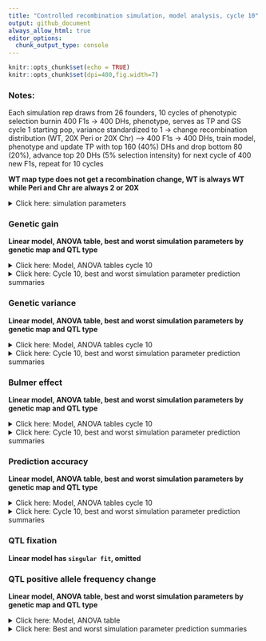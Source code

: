 ```yaml
---
title: "Controlled recombination simulation, model analysis, cycle 10"
output: github_document
always_allow_html: true
editor_options: 
  chunk_output_type: console
---
```


```r
knitr::opts_chunk$set(echo = TRUE)
knitr::opts_chunk$set(dpi=400,fig.width=7)
```

### Notes:   
Each simulation rep draws from 26 founders, 10 cycles of phenotypic selection burnin 400 F1s -> 400 DHs, phenotype, serves as TP and GS cycle 1 starting pop, variance standardized to 1 -> change recombination distribution (WT, 20X Peri or 20X Chr) --> 400 F1s -> 400 DHs, train model, phenotype and update TP with top 160 (40%) DHs and drop bottom 80 (20%), advance top 20 DHs (5% selection intensity) for next cycle of 400 new F1s, repeat for 10 cycles   

**WT map type does not get a recombination change, WT is always WT while Peri and Chr are always 2 or 20X**  

<details><summary>Click here: simulation parameters</summary> 

#### Variables:   

**Recombination:** WT, 2X or 20X     
**Genetic map change:** WT, Pericentromere or Chromosome   
**Repulsion:** 1:5  
**QTL type:** Random or deleterious variant 
**Heritability:** 0.2 or 0.8   
**QTL per Chr:** 2 or 200    
**Relationship matrix:** genomewide or causal variant  

#### Load packages and data
```r
library(tidyverse)
library(data.table)
library(kableExtra)
library(ggsci)
library(gt)
library(lme4)
library(emmeans)
library(car)
library(broom.mixed)

# anova and summary plot functions
source("/Users/ellietaagen/Desktop/github/cr_simulation/Functions/master_functions/summary_stats_anova.R")
source("/Users/ellietaagen/Desktop/github/cr_simulation/Results/table_view_function.R")

gg <- fread("/Users/ellietaagen/Desktop/github/cr_simulation/Results/BP_F_master_results_csv/f_gg.csv") %>% as.data.frame()
gv <- fread("/Users/ellietaagen/Desktop/github/cr_simulation/Results/BP_F_master_results_csv/f_gv.csv") %>% as.data.frame()
pa <- fread("/Users/ellietaagen/Desktop/github/cr_simulation/Results/BP_F_master_results_csv/f_pa.csv") %>% as.data.frame()
be <- fread("/Users/ellietaagen/Desktop/github/cr_simulation/Results/BP_F_master_results_csv/f_be.csv") %>% as.data.frame()
# be `value` is 2-fold higher than it should be (ASR does not know how to treat VarA/GenicVarA for DH)
be$value <- be$value/2
qtl <- fread("/Users/ellietaagen/Desktop/github/cr_simulation/Results/BP_F_master_results_csv/f_qtl.csv") %>% as.data.frame()
qtl_af <- fread("/Users/ellietaagen/Desktop/github/cr_simulation/Results/BP_F_master_results_csv/f_qtl_af.csv") %>% as.data.frame()

```


**Data frames**    
 
gg: population's genetic gain   
gv: additive genetic variance of population   
pa: prediction accuracy of genomic selection  
be: Bulmer effect (varA/genicVarA)  
qtl: positive and negative effect QTL fixation ratio    
qtl_af: change in QTL negative allele frequency, subset by small (Q1), medium, or large (Q3) effect size 

**Columns**  
  
**rep** is 1:number of reps simulation was run    
**cycle** designates founder / burnin (0), and GS cycle 1:10   
**value** is the raw response variable measurement, (or average after summary function, grouped by legend and cycle, of all rep)    
**Matrix** is the relationship matrix used in RRBLUP, genomewide or causal variant   
**Pop** is the full founder set (F) or biparental (bp)  
**Recombination** is the scale of map change, 2 or 20X   
**H2** is the broad sense heritability   
**QTL** is the number of QTL per chromosome  
**QTL_type** is R or DV, random or deleterious variant  
**Map_Type** is the WT, Pericentromere, or Chromosome-wide change to the genetic map, given a Recombination scale  
**Repulsion** is 1:5 representing different coupling and replusion ratios  

* 1: Additive effect signs are positive for all QTL (select against minor allele)  

* 2: Random 2/3 of additive effect signs are positive and 1/3 are negative for QTL   

* 3: Random 1/2 of additive effect signs are positive and 1/2 are negative for QTL   

* 4: 1/2 of additive effect signs are positive and 1/2 are negative for QTL, alternating positive or negative each QTL   

* 5: Random 1/3 of additive effect signs are positive and 2/3 are negative for QTL (most selection for minor allele)   

</details> 

### Genetic gain  

**Linear model, ANOVA table, best and worst simulation parameters by genetic map and QTL type** 

<details><summary>Click here:  Model, ANOVA tables cycle 10</summary>

**Note:** filtered for cycle 6 or cycle 10 observations. See .Rmd file for code.  

`response variable ~ (map type + recombination + QTL per Chr + H2 + repulsion + matrix + QTL type)^2 + (1|rep)`   

 
```r
 # set factors
my_data <- gg
my_data$rep <- as.factor(my_data$rep)
my_data$Map_type <- as.factor(my_data$Map_type)
my_data$Recombination<- as.factor(my_data$Recombination)
my_data$QTL<- as.factor(my_data$QTL)
my_data$H2<- as.factor(my_data$H2)
my_data$Repulsion<- as.factor(my_data$Repulsion)
my_data$Matrix<- as.factor(my_data$Matrix)
my_data$QTL_type <- as.factor(my_data$QTL_type)

# filter to 6th and 10th cycle
my_data_6 <- my_data %>% filter(cycle == 6)
my_data_10 <- my_data %>% filter(cycle == 10)

# run mixed model 
# my_lmer_6 <- lmer(value ~ (Map_type + Recombination+QTL+H2+Repulsion+Matrix+QTL_type)^2 + (1|rep), data = my_data_6)
my_lmer_10 <- lmer(value ~ (Map_type + Recombination+QTL+H2+Repulsion+Matrix+QTL_type)^2 + (1|rep), data = my_data_10)

```
  
  
  
ANOVA table, cycle 10:  
```r
# run Anova
my_Anova_10 <- Anova(my_lmer_10) 
# print the 10th cycle of selection ANOVA table
print(my_Anova_10)
```
 </details>


<details><summary>Click here: Cycle 10, best and worst simulation parameter prediction summaries</summary>
#### Cycle 10, WT map  

```r
response_10 <- emmeans(my_lmer_10, ~ Recombination+QTL+H2+Repulsion+Matrix | Map_type + QTL_type) %>% tidy() %>% as.data.frame()

a = (response_10 %>% arrange(estimate) %>% 
  filter(Map_type == "WT", QTL_type == "R") %>%
  arrange(-estimate) %>% 
  select( QTL, H2, Repulsion, Matrix, estimate, std.error, p.value) %>% 
  head(10) %>% 
  gt() %>% 
  tab_header(
      title = md("**Genetic gain estimates, top 2%, cycle 10**"),
      subtitle = md("**Map type:** WT, **QTL type:** R")
    ))
gtsave(a, "table.png")
invisible(file.remove("table.png"))

a = (response_10 %>% 
  arrange(estimate) %>% 
  filter(Map_type == "WT", QTL_type == "R") %>% 
  select( QTL, H2, Repulsion, Matrix, estimate, std.error, p.value) %>% 
  head(10) %>% 
  gt() %>% 
  tab_header(
      title = md("**Genetic gain estimates, worst 2%, cycle 10**"),
      subtitle = md("**Map type:** WT, **QTL type:** R")
    ))
gtsave(a, "table.png")
invisible(file.remove("table.png"))

a = (response_10 %>% arrange(estimate) %>% 
  filter(Map_type == "WT", QTL_type == "DV") %>%
  arrange(-estimate) %>% 
  select( QTL, H2, Repulsion, Matrix, estimate, std.error, p.value) %>% 
  head(10) %>% 
  gt() %>% 
  tab_header(
      title = md("**Genetic gain estimates, top 2%, cycle 10**"),
      subtitle = md("**Map type:** WT, **QTL type:** DV")
    ))
gtsave(a, "table.png")
invisible(file.remove("table.png"))

a = (response_10 %>% 
  arrange(estimate) %>% 
  filter(Map_type == "WT", QTL_type == "DV") %>% 
  select(QTL, H2, Repulsion, Matrix, estimate, std.error, p.value) %>% 
  head(10) %>% 
  gt() %>% 
  tab_header(
      title = md("**Genetic gain estimates, worst 2%, cycle 10**"),
      subtitle = md("**Map type:** WT, **QTL type:** DV")
    ))
gtsave(a, "table.png")
invisible(file.remove("table.png"))
```

#### Cycle 10, Pericentromere map  

```r
response_10 <- emmeans(my_lmer_10, ~ Recombination+QTL+H2+Repulsion+Matrix | Map_type + QTL_type) %>% tidy() %>% as.data.frame()

a = (response_10 %>% arrange(estimate) %>% 
  filter(Map_type == "Peri", QTL_type == "R") %>%
  arrange(-estimate) %>% 
  select(Recombination, QTL, H2, Repulsion, Matrix, estimate, std.error, p.value) %>% 
  head(10) %>% 
  gt() %>% 
  tab_header(
      title = md("**Genetic gain estimates, top 2%, cycle 10**"),
      subtitle = md("**Map type:** Peri, **QTL type:** R")
    ))
gtsave(a, "table.png")
invisible(file.remove("table.png"))

a = (response_10 %>% 
  arrange(estimate) %>% 
  filter(Map_type == "Peri", QTL_type == "R") %>% 
  select(Recombination, QTL, H2, Repulsion, Matrix, estimate, std.error, p.value) %>% 
  head(10) %>% 
  gt() %>% 
  tab_header(
      title = md("**Genetic gain estimates, worst 2%, cycle 10**"),
      subtitle = md("**Map type:** Peri, **QTL type:** R")
    ))
gtsave(a, "table.png")
invisible(file.remove("table.png"))

a = (response_10 %>% arrange(estimate) %>% 
  filter(Map_type == "Peri", QTL_type == "DV") %>%
  arrange(-estimate) %>% 
  select(Recombination, QTL, H2, Repulsion, Matrix, estimate, std.error, p.value) %>% 
  head(10) %>% 
  gt() %>% 
  tab_header(
      title = md("**Genetic gain estimates, top 2%, cycle 10**"),
      subtitle = md("**Map type:** Peri, **QTL type:** DV")
    ))
gtsave(a, "table.png")
invisible(file.remove("table.png"))

a = (response_10 %>% 
  arrange(estimate) %>% 
  filter(Map_type == "Peri", QTL_type == "DV") %>% 
  select(Recombination, QTL, H2, Repulsion, Matrix, estimate, std.error, p.value) %>% 
  head(10) %>% 
  gt() %>% 
  tab_header(
      title = md("**Genetic gain estimates, worst 2%, cycle 10**"),
      subtitle = md("**Map type:** Peri, **QTL type:** DV")
    ))
gtsave(a, "table.png")
invisible(file.remove("table.png"))
```

#### Cycle 10, Chromosome map  

```r
response_10 <- emmeans(my_lmer_10, ~ Recombination+QTL+H2+Repulsion+Matrix | Map_type + QTL_type) %>% tidy() %>% as.data.frame()

a = (response_10 %>% arrange(estimate) %>% 
  filter(Map_type == "Chr", QTL_type == "R") %>%
  arrange(-estimate) %>% 
  select(Recombination, QTL, H2, Repulsion, Matrix, estimate, std.error, p.value) %>% 
  head(10) %>% 
  gt() %>% 
  tab_header(
      title = md("**Genetic gain estimates, top 2%, cycle 10**"),
      subtitle = md("**Map type:** Chr, **QTL type:** R")
    ))
gtsave(a, "table.png")
invisible(file.remove("table.png"))

a = (response_10 %>% 
  arrange(estimate) %>% 
  filter(Map_type == "Chr", QTL_type == "R") %>% 
  select(Recombination, QTL, H2, Repulsion, Matrix, estimate, std.error, p.value) %>% 
  head(10) %>% 
  gt() %>% 
  tab_header(
      title = md("**Genetic gain estimates, worst 2%, cycle 10**"),
      subtitle = md("**Map type:** Chr, **QTL type:** R")
    ))
gtsave(a, "table.png")
invisible(file.remove("table.png"))

a = (response_10 %>% arrange(estimate) %>% 
  filter(Map_type == "Chr", QTL_type == "DV") %>%
  arrange(-estimate) %>% 
  select(Recombination, QTL, H2, Repulsion, Matrix, estimate, std.error, p.value) %>% 
  head(10) %>% 
  gt() %>% 
  tab_header(
      title = md("**Genetic gain estimates, top 2%, cycle 10**"),
      subtitle = md("**Map type:** Chr, **QTL type:** DV")
    ))
gtsave(a, "table.png")
invisible(file.remove("table.png"))

a = (response_10 %>% 
  arrange(estimate) %>% 
  filter(Map_type == "Chr", QTL_type == "DV") %>% 
  select(Recombination, QTL, H2, Repulsion, Matrix, estimate, std.error, p.value) %>% 
  head(10) %>% 
  gt() %>% 
  tab_header(
      title = md("**Genetic gain estimates, worst 2%, cycle 10**"),
      subtitle = md("**Map type:** Chr, **QTL type:** DV")
    ))
gtsave(a, "table.png")
invisible(file.remove("table.png"))
```

</details> 

### Genetic variance

**Linear model, ANOVA table, best and worst simulation parameters by genetic map and QTL type**  

<details><summary>Click here: Model, ANOVA tables cycle 10</summary> 

**Note:** filtered for cycle 6 or cycle 10 observations. See .Rmd file for code.  

`response variable ~ (map type + recombination + QTL per Chr + H2 + repulsion + matrix + QTL type)^2 + (1|rep)`  


 
```r
 # set factors
my_data <- gv
my_data$rep <- as.factor(my_data$rep)
my_data$Map_type <- as.factor(my_data$Map_type)
my_data$Recombination<- as.factor(my_data$Recombination)
my_data$QTL<- as.factor(my_data$QTL)
my_data$H2<- as.factor(my_data$H2)
my_data$Repulsion<- as.factor(my_data$Repulsion)
my_data$Matrix<- as.factor(my_data$Matrix)
my_data$QTL_type <- as.factor(my_data$QTL_type)

# filter to 6th and 10th cycle
my_data_6 <- my_data %>% filter(cycle == 6)
my_data_10 <- my_data %>% filter(cycle == 10)

# run mixed model 
# my_lmer_6 <- lmer(value ~ (Map_type + Recombination+QTL+H2+Repulsion+Matrix+QTL_type)^2 + (1|rep), data = my_data_6)
my_lmer_10 <- lmer(value ~ (Map_type + Recombination+QTL+H2+Repulsion+Matrix+QTL_type)^2 + (1|rep), data = my_data_10)

```
  

  
ANOVA table, cycle 10:  
```r
# run Anova
my_Anova_10 <- Anova(my_lmer_10) 
# print the 10th cycle of selection ANOVA table
print(my_Anova_10)
```
 
</details>   



<details><summary>Click here: Cycle 10, best and worst simulation parameter prediction summaries</summary>
#### Cycle 10, WT map  

```r
response_10 <- emmeans(my_lmer_10, ~ Recombination+QTL+H2+Repulsion+Matrix | Map_type + QTL_type) %>% tidy() %>% as.data.frame()

a = (response_10 %>% arrange(estimate) %>% 
  filter(Map_type == "WT", QTL_type == "R") %>%
  arrange(-estimate) %>% 
  select( QTL, H2, Repulsion, Matrix, estimate, std.error, p.value) %>% 
  head(10) %>% 
  gt() %>% 
  tab_header(
      title = md("**Genetic variance estimates, top 2%, cycle 10**"),
      subtitle = md("**Map type:** WT, **QTL type:** R")
    ))
gtsave(a, "table.png")
invisible(file.remove("table.png"))

a = (response_10 %>% 
  arrange(estimate) %>% 
  filter(Map_type == "WT", QTL_type == "R") %>% 
  select( QTL, H2, Repulsion, Matrix, estimate, std.error, p.value) %>% 
  head(10) %>% 
  gt() %>% 
  tab_header(
      title = md("**Genetic variance estimates, worst 2%, cycle 10**"),
      subtitle = md("**Map type:** WT, **QTL type:** R")
    ))
gtsave(a, "table.png")
invisible(file.remove("table.png"))

a = (response_10 %>% arrange(estimate) %>% 
  filter(Map_type == "WT", QTL_type == "DV") %>%
  arrange(-estimate) %>% 
  select( QTL, H2, Repulsion, Matrix, estimate, std.error, p.value) %>% 
  head(10) %>% 
  gt() %>% 
  tab_header(
      title = md("**Genetic variance estimates, top 2%, cycle 10**"),
      subtitle = md("**Map type:** WT, **QTL type:** DV")
    ))
gtsave(a, "table.png")
invisible(file.remove("table.png"))

a = (response_10 %>% 
  arrange(estimate) %>% 
  filter(Map_type == "WT", QTL_type == "DV") %>% 
  select( QTL, H2, Repulsion, Matrix, estimate, std.error, p.value) %>% 
  head(10) %>% 
  gt() %>% 
  tab_header(
      title = md("**Genetic variance estimates, worst 2%, cycle 10**"),
      subtitle = md("**Map type:** WT, **QTL type:** DV")
    ))
gtsave(a, "table.png")
invisible(file.remove("table.png"))
```

#### Cycle 10, Pericentromere map  

```r
response_10 <- emmeans(my_lmer_10, ~ Recombination+QTL+H2+Repulsion+Matrix | Map_type + QTL_type) %>% tidy() %>% as.data.frame()

a = (response_10 %>% arrange(estimate) %>% 
  filter(Map_type == "Peri", QTL_type == "R") %>%
  arrange(-estimate) %>% 
  select(Recombination, QTL, H2, Repulsion, Matrix, estimate, std.error, p.value) %>% 
  head(10) %>% 
  gt() %>% 
  tab_header(
      title = md("**Genetic variance estimates, top 2%, cycle 10**"),
      subtitle = md("**Map type:** Peri, **QTL type:** R")
    ))
gtsave(a, "table.png")
invisible(file.remove("table.png"))

a = (response_10 %>% 
  arrange(estimate) %>% 
  filter(Map_type == "Peri", QTL_type == "R") %>% 
  select(Recombination, QTL, H2, Repulsion, Matrix, estimate, std.error, p.value) %>% 
  head(10) %>% 
  gt() %>% 
  tab_header(
      title = md("**Genetic variance estimates, worst 2%, cycle 10**"),
      subtitle = md("**Map type:** Peri, **QTL type:** R")
    ))
gtsave(a, "table.png")
invisible(file.remove("table.png"))

a = (response_10 %>% arrange(estimate) %>% 
  filter(Map_type == "Peri", QTL_type == "DV") %>%
  arrange(-estimate) %>% 
  select(Recombination, QTL, H2, Repulsion, Matrix, estimate, std.error, p.value) %>% 
  head(10) %>% 
  gt() %>% 
  tab_header(
      title = md("**Genetic variance estimates, top 2%, cycle 10**"),
      subtitle = md("**Map type:** Peri, **QTL type:** DV")
    ))
gtsave(a, "table.png")
invisible(file.remove("table.png"))

a = (response_10 %>% 
  arrange(estimate) %>% 
  filter(Map_type == "Peri", QTL_type == "DV") %>% 
  select(Recombination, QTL, H2, Repulsion, Matrix, estimate, std.error, p.value) %>% 
  head(10) %>% 
  gt() %>% 
  tab_header(
      title = md("**Genetic variance estimates, worst 2%, cycle 10**"),
      subtitle = md("**Map type:** Peri, **QTL type:** DV")
    ))
gtsave(a, "table.png")
invisible(file.remove("table.png"))
```

#### Cycle 10, Chromosome map  

```r
response_10 <- emmeans(my_lmer_10, ~ Recombination+QTL+H2+Repulsion+Matrix | Map_type + QTL_type) %>% tidy() %>% as.data.frame()

a = (response_10 %>% arrange(estimate) %>% 
  filter(Map_type == "Chr", QTL_type == "R") %>%
  arrange(-estimate) %>% 
  select(Recombination, QTL, H2, Repulsion, Matrix, estimate, std.error, p.value) %>% 
  head(10) %>% 
  gt() %>% 
  tab_header(
      title = md("**Genetic variance estimates, top 2%, cycle 10**"),
      subtitle = md("**Map type:** Chr, **QTL type:** R")
    ))
gtsave(a, "table.png")
invisible(file.remove("table.png"))


a = (response_10 %>% 
  arrange(estimate) %>% 
  filter(Map_type == "Chr", QTL_type == "R") %>% 
  select(Recombination, QTL, H2, Repulsion, Matrix, estimate, std.error, p.value) %>% 
  head(10) %>% 
  gt() %>% 
  tab_header(
      title = md("**Genetic variance estimates, worst 2%, cycle 10**"),
      subtitle = md("**Map type:** Chr, **QTL type:** R")
    ))
gtsave(a, "table.png")
invisible(file.remove("table.png"))

a = (response_10 %>% arrange(estimate) %>% 
  filter(Map_type == "Chr", QTL_type == "DV") %>%
  arrange(-estimate) %>% 
  select(Recombination, QTL, H2, Repulsion, Matrix, estimate, std.error, p.value) %>% 
  head(10) %>% 
  gt() %>% 
  tab_header(
      title = md("**Genetic variance estimates, top 2%, cycle 10**"),
      subtitle = md("**Map type:** Chr, **QTL type:** DV")
    ))
gtsave(a, "table.png")
invisible(file.remove("table.png"))

a = (response_10 %>% 
  arrange(estimate) %>% 
  filter(Map_type == "Chr", QTL_type == "DV") %>% 
  select(Recombination, QTL, H2, Repulsion, Matrix, estimate, std.error, p.value) %>% 
  head(10) %>% 
  gt() %>% 
  tab_header(
      title = md("**Genetic variance estimates, worst 2%, cycle 10**"),
      subtitle = md("**Map type:** Chr, **QTL type:** DV")
    ))
gtsave(a, "table.png")
invisible(file.remove("table.png"))
```

</details>  

### Bulmer effect  

**Linear model, ANOVA table, best and worst simulation parameters by genetic map and QTL type**  

<details><summary>Click here: Model, ANOVA tables cycle 10</summary>

**Note:** filtered for cycle 6 or cycle 10 observations. See .Rmd file for code.  

`response variable ~ (map type + recombination + QTL per Chr + H2 + repulsion + matrix + QTL type)^2 + (1|rep)`   

 
```r
 # set factors
my_data <- be
my_data$rep <- as.factor(my_data$rep)
my_data$Map_type <- as.factor(my_data$Map_type)
my_data$Recombination<- as.factor(my_data$Recombination)
my_data$QTL<- as.factor(my_data$QTL)
my_data$H2<- as.factor(my_data$H2)
my_data$Repulsion<- as.factor(my_data$Repulsion)
my_data$Matrix<- as.factor(my_data$Matrix)
my_data$QTL_type <- as.factor(my_data$QTL_type)

# filter to 6th and 10th cycle
my_data_6 <- my_data %>% filter(cycle == 6)
my_data_10 <- my_data %>% filter(cycle == 10)

# run mixed model 
# my_lmer_6 <- lmer(value ~ (Map_type + Recombination+QTL+H2+Repulsion+Matrix+QTL_type)^2 + (1|rep), data = my_data_6)
my_lmer_10 <- lmer(value ~ (Map_type + Recombination+QTL+H2+Repulsion+Matrix+QTL_type)^2 + (1|rep), data = my_data_10)

```
  
  

  
ANOVA table, cycle 10:  
```r
# run Anova
my_Anova_10 <- Anova(my_lmer_10) 
# print the 10th cycle of selection ANOVA table
print(my_Anova_10)
```
 
</details>   

<details><summary>Click here: Cycle 10, best and worst simulation parameter prediction summaries</summary>

#### Cycle 10, WT map  

```r
response_10 <- emmeans(my_lmer_10, ~ Recombination+QTL+H2+Repulsion+Matrix | Map_type + QTL_type) %>% tidy() %>% as.data.frame()

a = (response_10 %>% arrange(estimate) %>% 
  filter(Map_type == "WT", QTL_type == "R") %>%
  arrange(-estimate) %>% 
  select( QTL, H2, Repulsion, Matrix, estimate, std.error, p.value) %>% 
  head(10) %>% 
  gt() %>% 
  tab_header(
      title = md("**Bulmer effect estimates, top 2%, cycle 10**"),
      subtitle = md("**Map type:** WT, **QTL type:** R")
    ))
gtsave(a, "table.png")
invisible(file.remove("table.png"))

a = (response_10 %>% 
  arrange(estimate) %>% 
  filter(Map_type == "WT", QTL_type == "R") %>% 
  select( QTL, H2, Repulsion, Matrix, estimate, std.error, p.value) %>% 
  head(10) %>% 
  gt() %>% 
  tab_header(
      title = md("**Bulmer effect estimates, worst 2%, cycle 10**"),
      subtitle = md("**Map type:** WT, **QTL type:** R")
    ))
gtsave(a, "table.png")
invisible(file.remove("table.png"))

a = (response_10 %>% arrange(estimate) %>% 
  filter(Map_type == "WT", QTL_type == "DV") %>%
  arrange(-estimate) %>% 
  select( QTL, H2, Repulsion, Matrix, estimate, std.error, p.value) %>% 
  head(10) %>% 
  gt() %>% 
  tab_header(
      title = md("**Bulmer effect estimates, top 2%, cycle 10**"),
      subtitle = md("**Map type:** WT, **QTL type:** DV")
    ))
gtsave(a, "table.png")
invisible(file.remove("table.png"))

a = (response_10 %>% 
  arrange(estimate) %>% 
  filter(Map_type == "WT", QTL_type == "DV") %>% 
  select( QTL, H2, Repulsion, Matrix, estimate, std.error, p.value) %>% 
  head(10) %>% 
  gt() %>% 
  tab_header(
      title = md("**Bulmer effect estimates, worst 2%, cycle 10**"),
      subtitle = md("**Map type:** WT, **QTL type:** DV")
    ))
gtsave(a, "table.png")
invisible(file.remove("table.png"))
```

#### Cycle 10, Pericentromere map  

```r
response_10 <- emmeans(my_lmer_10, ~ Recombination+QTL+H2+Repulsion+Matrix | Map_type + QTL_type) %>% tidy() %>% as.data.frame()

a = (response_10 %>% arrange(estimate) %>% 
  filter(Map_type == "Peri", QTL_type == "R") %>%
  arrange(-estimate) %>% 
  select(Recombination, QTL, H2, Repulsion, Matrix, estimate, std.error, p.value) %>% 
  head(10) %>% 
  gt() %>% 
  tab_header(
      title = md("**Bulmer effect estimates, top 2%, cycle 10**"),
      subtitle = md("**Map type:** Peri, **QTL type:** R")
    ))
gtsave(a, "table.png")
invisible(file.remove("table.png"))

a = (response_10 %>% 
  arrange(estimate) %>% 
  filter(Map_type == "Peri", QTL_type == "R") %>% 
  select(Recombination, QTL, H2, Repulsion, Matrix, estimate, std.error, p.value) %>% 
  head(10) %>% 
  gt() %>% 
  tab_header(
      title = md("**Bulmer effect estimates, worst 2%, cycle 10**"),
      subtitle = md("**Map type:** Peri, **QTL type:** R")
    ))
gtsave(a, "table.png")
invisible(file.remove("table.png"))

a = (response_10 %>% arrange(estimate) %>% 
  filter(Map_type == "Peri", QTL_type == "DV") %>%
  arrange(-estimate) %>% 
  select(Recombination, QTL, H2, Repulsion, Matrix, estimate, std.error, p.value) %>% 
  head(10) %>% 
  gt() %>% 
  tab_header(
      title = md("**Bulmer effect estimates, top 2%, cycle 10**"),
      subtitle = md("**Map type:** Peri, **QTL type:** DV")
    ))
gtsave(a, "table.png")
invisible(file.remove("table.png"))

a = (response_10 %>% 
  arrange(estimate) %>% 
  filter(Map_type == "Peri", QTL_type == "DV") %>% 
  select(Recombination, QTL, H2, Repulsion, Matrix, estimate, std.error, p.value) %>% 
  head(10) %>% 
  gt() %>% 
  tab_header(
      title = md("**Bulmer effect estimates, worst 2%, cycle 10**"),
      subtitle = md("**Map type:** Peri, **QTL type:** DV")
    ))
gtsave(a, "table.png")
invisible(file.remove("table.png"))
```

#### Cycle 10, Chromosome map  

```r
response_10 <- emmeans(my_lmer_10, ~ Recombination+QTL+H2+Repulsion+Matrix | Map_type + QTL_type) %>% tidy() %>% as.data.frame()

a = (response_10 %>% arrange(estimate) %>% 
  filter(Map_type == "Chr", QTL_type == "R") %>%
  arrange(-estimate) %>% 
  select(Recombination, QTL, H2, Repulsion, Matrix, estimate, std.error, p.value) %>% 
  head(10) %>% 
  gt() %>% 
  tab_header(
      title = md("**Bulmer effect estimates, top 2%, cycle 10**"),
      subtitle = md("**Map type:** Chr, **QTL type:** R")
    ))
gtsave(a, "table.png")
invisible(file.remove("table.png"))

a = (response_10 %>% 
  arrange(estimate) %>% 
  filter(Map_type == "Chr", QTL_type == "R") %>% 
  select(Recombination, QTL, H2, Repulsion, Matrix, estimate, std.error, p.value) %>% 
  head(10) %>% 
  gt() %>% 
  tab_header(
      title = md("**Bulmer effect estimates, worst 2%, cycle 10**"),
      subtitle = md("**Map type:** Chr, **QTL type:** R")
    ))
gtsave(a, "table.png")
invisible(file.remove("table.png"))

a = (response_10 %>% arrange(estimate) %>% 
  filter(Map_type == "Chr", QTL_type == "DV") %>%
  arrange(-estimate) %>% 
  select(Recombination, QTL, H2, Repulsion, Matrix, estimate, std.error, p.value) %>% 
  head(10) %>% 
  gt() %>% 
  tab_header(
      title = md("**Bulmer effect estimates, top 2%, cycle 10**"),
      subtitle = md("**Map type:** Chr, **QTL type:** DV")
    ))
gtsave(a, "table.png")
invisible(file.remove("table.png"))

a = (response_10 %>% 
  arrange(estimate) %>% 
  filter(Map_type == "Chr", QTL_type == "DV") %>% 
  select(Recombination, QTL, H2, Repulsion, Matrix, estimate, std.error, p.value) %>% 
  head(10) %>% 
  gt() %>% 
  tab_header(
      title = md("**Bulmer effect estimates, worst 2%, cycle 10**"),
      subtitle = md("**Map type:** Chr, **QTL type:** DV")
    ))
gtsave(a, "table.png")
invisible(file.remove("table.png"))
```

</details>   

### Prediction accuracy

**Linear model, ANOVA table, best and worst simulation parameters by genetic map and QTL type**  

<details><summary>Click here: Model, ANOVA tables cycle 10</summary>

**Note:** filtered for cycle 6 or cycle 10 observations. See .Rmd file for code.   

`response variable ~ (map type + recombination + QTL per Chr + H2 + repulsion + matrix + QTL type)^2 + (1|rep)`  


 
```r
 # set factors
my_data <- pa
my_data$rep <- as.factor(my_data$rep)
my_data$Map_type <- as.factor(my_data$Map_type)
my_data$Recombination<- as.factor(my_data$Recombination)
my_data$QTL<- as.factor(my_data$QTL)
my_data$H2<- as.factor(my_data$H2)
my_data$Repulsion<- as.factor(my_data$Repulsion)
my_data$Matrix<- as.factor(my_data$Matrix)
my_data$QTL_type <- as.factor(my_data$QTL_type)

# filter to 6th and 10th cycle
my_data_6 <- my_data %>% filter(cycle == 6)
my_data_10 <- my_data %>% filter(cycle == 10)

# run mixed model 
# my_lmer_6 <- lmer(value ~ (Map_type + Recombination+QTL+H2+Repulsion+Matrix+QTL_type)^2 + (1|rep), data = my_data_6)
my_lmer_10 <- lmer(value ~ (Map_type + Recombination+QTL+H2+Repulsion+Matrix+QTL_type)^2 + (1|rep), data = my_data_10)

```
  
  

  
ANOVA table, cycle 10:  
```r
# run Anova
my_Anova_10 <- Anova(my_lmer_10) 
# print the 10th cycle of selection ANOVA table
print(my_Anova_10)
```
 
</details>  



<details><summary>Click here: Cycle 10, best and worst simulation parameter prediction summaries</summary>
#### Cycle 10, WT map  

```r
response_10 <- emmeans(my_lmer_10, ~ Recombination+QTL+H2+Repulsion+Matrix | Map_type + QTL_type) %>% tidy() %>% as.data.frame()

a = (response_10 %>% arrange(estimate) %>% 
  filter(Map_type == "WT", QTL_type == "R") %>%
  arrange(-estimate) %>% 
  select( QTL, H2, Repulsion, Matrix, estimate, std.error, p.value) %>% 
  head(10) %>% 
  gt() %>% 
  tab_header(
      title = md("**Prediction accuracy estimates, top 2%, cycle 10**"),
      subtitle = md("**Map type:** WT, **QTL type:** R")
    ))
gtsave(a, "table.png")
invisible(file.remove("table.png"))

a = (response_10 %>% 
  arrange(estimate) %>% 
  filter(Map_type == "WT", QTL_type == "R") %>% 
  select( QTL, H2, Repulsion, Matrix, estimate, std.error, p.value) %>% 
  head(10) %>% 
  gt() %>% 
  tab_header(
      title = md("**Prediction accuracy estimates, worst 2%, cycle 10**"),
      subtitle = md("**Map type:** WT, **QTL type:** R")
    ))
gtsave(a, "table.png")
invisible(file.remove("table.png"))

a = (response_10 %>% arrange(estimate) %>% 
  filter(Map_type == "WT", QTL_type == "DV") %>%
  arrange(-estimate) %>% 
  select( QTL, H2, Repulsion, Matrix, estimate, std.error, p.value) %>% 
  head(10) %>% 
  gt() %>% 
  tab_header(
      title = md("**Prediction accuracy estimates, top 2%, cycle 10**"),
      subtitle = md("**Map type:** WT, **QTL type:** DV")
    ))
gtsave(a, "table.png")
invisible(file.remove("table.png"))

a = (response_10 %>% 
  arrange(estimate) %>% 
  filter(Map_type == "WT", QTL_type == "DV") %>% 
  select( QTL, H2, Repulsion, Matrix, estimate, std.error, p.value) %>% 
  head(10) %>% 
  gt() %>% 
  tab_header(
      title = md("**Prediction accuracy estimates, worst 2%, cycle 10**"),
      subtitle = md("**Map type:** WT, **QTL type:** DV")
    ))
gtsave(a, "table.png")
invisible(file.remove("table.png"))
```

#### Cycle 10, Pericentromere map  

```r
response_10 <- emmeans(my_lmer_10, ~ Recombination+QTL+H2+Repulsion+Matrix | Map_type + QTL_type) %>% tidy() %>% as.data.frame()

a = (response_10 %>% arrange(estimate) %>% 
  filter(Map_type == "Peri", QTL_type == "R") %>%
  arrange(-estimate) %>% 
  select(Recombination, QTL, H2, Repulsion, Matrix, estimate, std.error, p.value) %>% 
  head(10) %>% 
  gt() %>% 
  tab_header(
      title = md("**Prediction accuracy estimates, top 2%, cycle 10**"),
      subtitle = md("**Map type:** Peri, **QTL type:** R")
    ))
gtsave(a, "table.png")
invisible(file.remove("table.png"))

a = (response_10 %>% 
  arrange(estimate) %>% 
  filter(Map_type == "Peri", QTL_type == "R") %>% 
  select(Recombination, QTL, H2, Repulsion, Matrix, estimate, std.error, p.value) %>% 
  head(10) %>% 
  gt() %>% 
  tab_header(
      title = md("**Prediction accuracy estimates, worst 2%, cycle 10**"),
      subtitle = md("**Map type:** Peri, **QTL type:** R")
    ))
gtsave(a, "table.png")
invisible(file.remove("table.png"))

a = (response_10 %>% arrange(estimate) %>% 
  filter(Map_type == "Peri", QTL_type == "DV") %>%
  arrange(-estimate) %>% 
  select(Recombination, QTL, H2, Repulsion, Matrix, estimate, std.error, p.value) %>% 
  head(10) %>% 
  gt() %>% 
  tab_header(
      title = md("**Prediction accuracy estimates, top 2%, cycle 10**"),
      subtitle = md("**Map type:** Peri, **QTL type:** DV")
    ))
gtsave(a, "table.png")
invisible(file.remove("table.png"))

a = (response_10 %>% 
  arrange(estimate) %>% 
  filter(Map_type == "Peri", QTL_type == "DV") %>% 
  select(Recombination, QTL, H2, Repulsion, Matrix, estimate, std.error, p.value) %>% 
  head(10) %>% 
  gt() %>% 
  tab_header(
      title = md("**Prediction accuracy estimates, worst 2%, cycle 10**"),
      subtitle = md("**Map type:** Peri, **QTL type:** DV")
    ))
gtsave(a, "table.png")
invisible(file.remove("table.png"))
```

#### Cycle 10, Chromosome map  

```r
response_10 <- emmeans(my_lmer_10, ~ Recombination+QTL+H2+Repulsion+Matrix | Map_type + QTL_type) %>% tidy() %>% as.data.frame()

a = (response_10 %>% arrange(estimate) %>% 
  filter(Map_type == "Chr", QTL_type == "R") %>%
  arrange(-estimate) %>% 
  select(Recombination, QTL, H2, Repulsion, Matrix, estimate, std.error, p.value) %>% 
  head(10) %>% 
  gt() %>% 
  tab_header(
      title = md("**Prediction accuracy estimates, top 2%, cycle 10**"),
      subtitle = md("**Map type:** Chr, **QTL type:** R")
    ))
gtsave(a, "table.png")
invisible(file.remove("table.png"))

a = (response_10 %>% 
  arrange(estimate) %>% 
  filter(Map_type == "Chr", QTL_type == "R") %>% 
  select(Recombination, QTL, H2, Repulsion, Matrix, estimate, std.error, p.value) %>% 
  head(10) %>% 
  gt() %>% 
  tab_header(
      title = md("**Prediction accuracy estimates, worst 2%, cycle 10**"),
      subtitle = md("**Map type:** Chr, **QTL type:** R")
    ))
gtsave(a, "table.png")
invisible(file.remove("table.png"))

a = (response_10 %>% arrange(estimate) %>% 
  filter(Map_type == "Chr", QTL_type == "DV") %>%
  arrange(-estimate) %>% 
  select(Recombination, QTL, H2, Repulsion, Matrix, estimate, std.error, p.value) %>% 
  head(10) %>% 
  gt() %>% 
  tab_header(
      title = md("**Prediction accuracy estimates, top 2%, cycle 10**"),
      subtitle = md("**Map type:** Chr, **QTL type:** DV")
    ))
gtsave(a, "table.png")
invisible(file.remove("table.png"))

a = (response_10 %>% 
  arrange(estimate) %>% 
  filter(Map_type == "Chr", QTL_type == "DV") %>% 
  select(Recombination, QTL, H2, Repulsion, Matrix, estimate, std.error, p.value) %>% 
  head(10) %>% 
  gt() %>% 
  tab_header(
      title = md("**Prediction accuracy estimates, worst 2%, cycle 10**"),
      subtitle = md("**Map type:** Chr, **QTL type:** DV")
    ))
gtsave(a, "table.png")
invisible(file.remove("table.png"))
```

</details>

### QTL fixation   

**Linear model has `singular fit`, omitted**    

### QTL positive allele frequency change 

**Linear model, ANOVA table, best and worst simulation parameters by genetic map and QTL type**  

<details><summary>Click here: Model, ANOVA table</summary>

**Note:** total cycle change observations. See .Rmd file for code. 

`response variable ~ (map type + recombination + QTL per Chr + H2 + repulsion + matrix + QTL type + allele)^2 + (1|rep)` 


```r
 # set factors
my_data <- qtl_af
my_data$rep <- as.factor(my_data$rep)
my_data$Map_type <- as.factor(my_data$Map_type)
my_data$Recombination<- as.factor(my_data$Recombination)
my_data$QTL<- as.factor(my_data$QTL)
my_data$H2<- as.factor(my_data$H2)
my_data$Repulsion<- as.factor(my_data$Repulsion)
my_data$Matrix<- as.factor(my_data$Matrix)
my_data$QTL_type <- as.factor(my_data$QTL_type)

names(my_data)[1] <- "Allele"
my_data$Allele <- as.factor(my_data$Allele)

my_data <- my_data %>% filter(Allele %in% c("large_pos", "med_pos", "small_pos"))

# run mixed model 
my_lmer <- lmer(value ~ (Map_type + Recombination+QTL+H2+Repulsion+Matrix+QTL_type+Allele)^2 + (1|rep), data = my_data)

```
  
  
ANOVA table:  
```r
# run Anova
my_Anova <- Anova(my_lmer) 
# print ANOVA table
print(my_Anova)
```
  
</details>


<details><summary>Click here: Best and worst simulation parameter prediction summaries</summary>
#### WT map  

```r
response_10 <- emmeans(my_lmer, ~ Recombination+QTL+H2+Repulsion+Matrix+Allele | Map_type + QTL_type) %>% tidy() %>% as.data.frame()

a = (response_10 %>% arrange(estimate) %>% 
  filter(Map_type == "WT", QTL_type == "R") %>%
  arrange(-estimate) %>% 
  select( QTL, H2, Repulsion, Matrix, Allele, estimate, std.error, p.value) %>% 
  head(10) %>% 
  gt() %>% 
  tab_header(
      title = md("**Positive QTL AF change estimates, top 10**"),
      subtitle = md("**Map type:** WT, **QTL type:** R")
    ))
gtsave(a, "table.png")
invisible(file.remove("table.png"))

a = (response_10 %>% 
  arrange(estimate) %>% 
  filter(Map_type == "WT", QTL_type == "R") %>% 
  select( QTL, H2, Repulsion, Matrix, Allele, estimate, std.error, p.value) %>% 
  head(10) %>% 
  gt() %>% 
  tab_header(
      title = md("**Positive QTL AF change estimates, worst 10**"),
      subtitle = md("**Map type:** WT, **QTL type:** R")
    ))
gtsave(a, "table.png")
invisible(file.remove("table.png"))

a = (response_10 %>% arrange(estimate) %>% 
  filter(Map_type == "WT", QTL_type == "DV") %>%
  arrange(-estimate) %>% 
  select( QTL, H2, Repulsion, Matrix, Allele, estimate, std.error, p.value) %>% 
  head(10) %>% 
  gt() %>% 
  tab_header(
      title = md("**Positive QTL AF change estimates, top 10**"),
      subtitle = md("**Map type:** WT, **QTL type:** DV")
    ))
gtsave(a, "table.png")
invisible(file.remove("table.png"))

a = (response_10 %>% 
  arrange(estimate) %>% 
  filter(Map_type == "WT", QTL_type == "DV") %>% 
  select(QTL, H2, Repulsion, Matrix, Allele, estimate, std.error, p.value) %>% 
  head(10) %>% 
  gt() %>% 
  tab_header(
      title = md("**Positive QTL AF change estimates, worst 10**"),
      subtitle = md("**Map type:** WT, **QTL type:** DV")
    ))
gtsave(a, "table.png")
invisible(file.remove("table.png"))
```

#### Pericentromere map  

```r
response_10 <- emmeans(my_lmer, ~ Recombination+QTL+H2+Repulsion+Matrix+Allele | Map_type + QTL_type) %>% tidy() %>% as.data.frame()

a = (response_10 %>% arrange(estimate) %>% 
  filter(Map_type == "Peri", QTL_type == "R") %>%
  arrange(-estimate) %>% 
  select(Recombination, QTL, H2, Repulsion, Matrix, Allele, estimate, std.error, p.value) %>% 
  head(10) %>% 
  gt() %>% 
  tab_header(
      title = md("**Positive QTL AF change estimates, top 10**"),
      subtitle = md("**Map type:** Peri, **QTL type:** R")
    ))
gtsave(a, "table.png")
invisible(file.remove("table.png"))

a = (response_10 %>% 
  arrange(estimate) %>% 
  filter(Map_type == "Peri", QTL_type == "R") %>% 
  select(Recombination, QTL, H2, Repulsion, Matrix, Allele, estimate, std.error, p.value) %>% 
  head(10) %>% 
  gt() %>% 
  tab_header(
      title = md("**Positive QTL AF change estimates, worst 10**"),
      subtitle = md("**Map type:** Peri, **QTL type:** R")
    ))
gtsave(a, "table.png")
invisible(file.remove("table.png"))

a = (response_10 %>% arrange(estimate) %>% 
  filter(Map_type == "Peri", QTL_type == "DV") %>%
  arrange(-estimate) %>% 
  select(Recombination, QTL, H2, Repulsion, Matrix, Allele, estimate, std.error, p.value) %>% 
  head(10) %>% 
  gt() %>% 
  tab_header(
      title = md("**Positive QTL AF change estimates, top 10**"),
      subtitle = md("**Map type:** Peri, **QTL type:** DV")
    ))
gtsave(a, "table.png")
invisible(file.remove("table.png"))

a = (response_10 %>% 
  arrange(estimate) %>% 
  filter(Map_type == "Peri", QTL_type == "DV") %>% 
  select(Recombination, QTL, H2, Repulsion, Matrix, Allele, estimate, std.error, p.value) %>% 
  head(10) %>% 
  gt() %>% 
  tab_header(
      title = md("**Positive QTL AF change estimates, worst 10**"),
      subtitle = md("**Map type:** Peri, **QTL type:** DV")
    ))
gtsave(a, "table.png")
invisible(file.remove("table.png"))
```

#### Chromosome map  

```r
response_10 <- emmeans(my_lmer, ~ Recombination+QTL+H2+Repulsion+Matrix+Allele | Map_type + QTL_type) %>% tidy() %>% as.data.frame()

a = (response_10 %>% arrange(estimate) %>% 
  filter(Map_type == "Chr", QTL_type == "R") %>%
  arrange(-estimate) %>% 
  select(Recombination, QTL, H2, Repulsion, Matrix, Allele, estimate, std.error, p.value) %>% 
  head(10) %>% 
  gt() %>% 
  tab_header(
      title = md("**Positive QTL AF change estimates, top 10**"),
      subtitle = md("**Map type:** Chr, **QTL type:** R")
    ))
gtsave(a, "table.png")
invisible(file.remove("table.png"))

a = (response_10 %>% 
  arrange(estimate) %>% 
  filter(Map_type == "Chr", QTL_type == "R") %>% 
  select(Recombination, QTL, H2, Repulsion, Matrix, Allele, estimate, std.error, p.value) %>% 
  head(10) %>% 
  gt() %>% 
  tab_header(
      title = md("**Positive QTL AF change estimates, worst 10**"),
      subtitle = md("**Map type:** Chr, **QTL type:** R")
    ))
gtsave(a, "table.png")
invisible(file.remove("table.png"))

a = (response_10 %>% arrange(estimate) %>% 
  filter(Map_type == "Chr", QTL_type == "DV") %>%
  arrange(-estimate) %>% 
  select(Recombination, QTL, H2, Repulsion, Matrix, Allele, estimate, std.error, p.value) %>% 
  head(10) %>% 
  gt() %>% 
  tab_header(
      title = md("**Positive QTL AF change estimates, top 10**"),
      subtitle = md("**Map type:** Chr, **QTL type:** DV")
    ))
gtsave(a, "table.png")
invisible(file.remove("table.png"))

a = (response_10 %>% 
  arrange(estimate) %>% 
  filter(Map_type == "Chr", QTL_type == "DV") %>% 
  select(Recombination, QTL, H2, Repulsion, Matrix, Allele, estimate, std.error, p.value) %>% 
  head(10) %>% 
  gt() %>% 
  tab_header(
      title = md("**Positive QTL AF change estimates, worst 10**"),
      subtitle = md("**Map type:** Chr, **QTL type:** DV")
    ))
gtsave(a, "table.png")
invisible(file.remove("table.png"))
```

</details>
